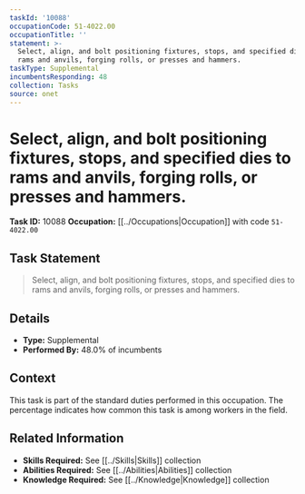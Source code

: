```yaml
---
taskId: '10088'
occupationCode: 51-4022.00
occupationTitle: ''
statement: >-
  Select, align, and bolt positioning fixtures, stops, and specified dies to
  rams and anvils, forging rolls, or presses and hammers.
taskType: Supplemental
incumbentsResponding: 48
collection: Tasks
source: onet
---
```

# Select, align, and bolt positioning fixtures, stops, and specified dies to rams and anvils, forging rolls, or presses and hammers.

**Task ID:** 10088
**Occupation:** [[../Occupations|Occupation]] with code `51-4022.00`

## Task Statement

> Select, align, and bolt positioning fixtures, stops, and specified dies to rams and anvils, forging rolls, or presses and hammers.

## Details

- **Type:** Supplemental
- **Performed By:** 48.0% of incumbents

## Context

This task is part of the standard duties performed in this occupation. The percentage indicates how common this task is among workers in the field.

## Related Information

- **Skills Required:** See [[../Skills|Skills]] collection
- **Abilities Required:** See [[../Abilities|Abilities]] collection
- **Knowledge Required:** See [[../Knowledge|Knowledge]] collection
